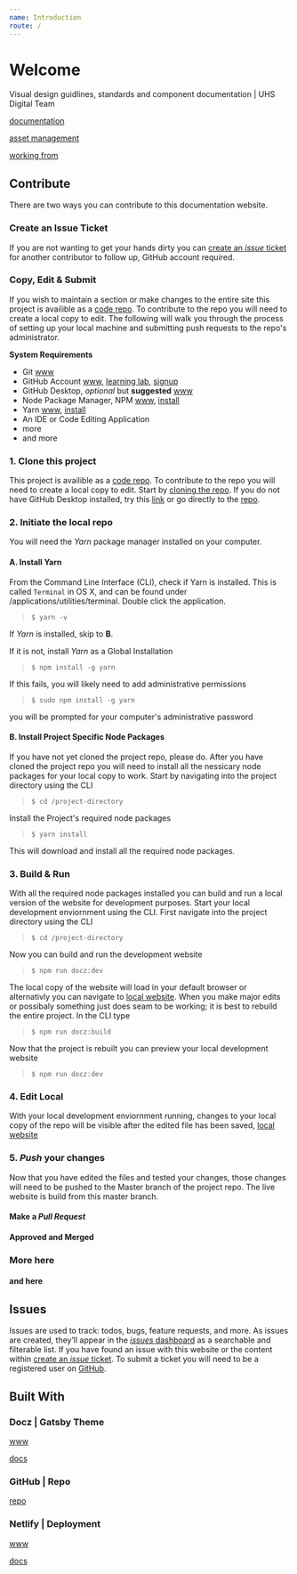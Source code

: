 ```yaml
---
name: Introduction
route: /
---
```


# Welcome

Visual design guidlines, standards and component documentation | UHS Digital Team

[documentation](https://uhsinc.com)

[asset management](https://uhsinc.com)

[working from](https://docs.google.com/document/d/1XEtrrITSylM1njAagacvDugCKxEgIH8QeD7YkiQ8jE4/edit#heading=h.it4xvnggg85z)

## Contribute

There are two ways you can contribute to this documentation website. 

### Create an Issue Ticket
If you are not wanting to get your hands dirty you can [create an _issue_ ticket](https://github.com/Universal-Health-Services/design-guidelines/issues/new) for another contributor to follow up, GitHub account required. 

### Copy, Edit & Submit 
If you wish to maintain a section or make changes to the entire site this project is availible as a [code repo](https://github.com/Universal-Health-Services/design-guidelines). To contribute to the repo you will need to create a local copy to edit. The following will walk you through the process of setting up your local machine and submitting push requests to the repo's administrator.

**System Requirements**

* Git [www](https://git-scm.com/)
* GitHub Account [www](https://github.com/), [learning lab](https://lab.github.com/), [signup](https://github.com/join?source=header-home)
* GitHub Desktop, *optional* but **suggested** [www](https://desktop.github.com/)
* Node Package Manager, NPM [www](https://www.npmjs.com/), [install](https://docs.npmjs.com/downloading-and-installing-node-js-and-npm)
* Yarn [www](https://yarnpkg.com/), [install](https://yarnpkg.com/getting-started/install)
* An IDE or Code Editing Application
* more
* and more

### 1. Clone this project

This project is availible as a [code repo](https://github.com/Universal-Health-Services/design-guidelines). To contribute to the repo you will need to create a local copy to edit. Start by [cloning the repo](x-github-client://openRepo/https://github.com/Universal-Health-Services/design-guidelines "opens in GitHub Desktop"). If you do not have GitHub Desktop installed, try this [link](https://github.com/Universal-Health-Services/design-guidelines.git) or go directly to the [repo](https://github.com/Universal-Health-Services/design-guidelines).

### 2. Initiate the local repo

You will need the *Yarn* package manager installed on your computer.

#### A. Install Yarn

From the Command Line Interface (CLI), check if Yarn is installed. This is called `Terminal` in OS X, and can be found under /applications/utilities/terminal. Double click the application.

>
> `$ yarn -v`
>

If *Yarn* is installed, skip to **B**. 

If it is not, install *Yarn* as a Global Installation

>
> `$ npm install -g yarn`
>

If this fails, you will likely need to add administrative permissions

>
> `$ sudo npm install -g yarn`
>

you will be prompted for your computer's administrative password

#### B. Install Project Specific Node Packages

If you have not yet cloned the project repo, please do. After you have cloned the project repo you will need to install all the nessicary node packages for your local copy to work. Start by navigating into the project directory using the CLI

>
> `$ cd /project-directory`
>

Install the Project's required node packages

>
> `$ yarn install`
>

This will download and install all the required node packages.

### 3. Build & Run

With all the required node packages installed you can build and run a local version of the website for development purposes. Start your local development enviornment using the CLI. First navigate into the project directory using the CLI

> 
> `$ cd /project-directory`
> 

Now you can build and run the development website

> 
> `$ npm run docz:dev`
> 

The local copy of the website will load in your default browser or alternativly you can navigate to [local website](http://localhost:3000/). When you make major edits or possibaly something just does seam to be working; it is best to rebuild the entire project. In the CLI type

>
> `$ npm run docz:build`
>

Now that the project is rebuilt you can preview your local development website

> 
> `$ npm run docz:dev`
> 

### 4. Edit Local

With your local development enviornment running, changes to your local copy of the repo will be visible after the edited file has been saved, [local website](http://localhost:3000/)
 
### 5. _Push_ your changes

Now that you have edited the files and tested your changes, those changes will need to be pushed to the Master branch of the project repo. The live website is build from this master branch.

#### Make a _Pull Request_

#### Approved and Merged

### More here

#### and here

## Issues

Issues are used to track: todos, bugs, feature requests, and more. As issues are created, they’ll appear in the [_issues_ dashboard](https://github.com/Universal-Health-Services/design-guidelines/issues) as a searchable and filterable list. If you have found an issue with this website or the content within [create an _issue_ ticket](https://github.com/Universal-Health-Services/design-guidelines/issues/new). To submit a ticket you will need to be a registered user on [GitHub](https://github.com/).

## Built With

### Docz | Gatsby Theme

[www](https://www.docz.site/)

[docs](https://www.docz.site/docs/getting-started)

### GitHub | Repo

[repo](https://github.com/Universal-Health-Services/design-guidelines)

### Netlify | Deployment

[www](https://www.netlify.com/)

[docs](https://docs.netlify.com/)
